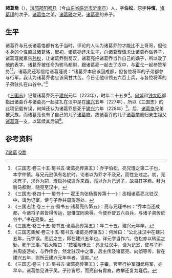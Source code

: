 '''諸葛喬'''（{{bd|204年||228年|catIdx=Z}}），[[琅邪郡|琅邪郡]][[阳都县|阳都县]]（今[[山东省|山东省]][[临沂市|临沂市]][[沂南县|沂南县]]）人，字'''伯松'''，原字'''仲慎'''，[[诸葛瑾|诸葛瑾]]的次子，[[诸葛恪|诸葛恪]]之弟，[[诸葛融|诸葛融]]之兄，[[诸葛亮|诸葛亮]]的养子。

==生平==
诸葛乔与兄长诸葛恪都有名于当时，评论的人认为诸葛乔的才能比不上哥哥，但他本身的个性超过诸葛恪，起初，诸葛亮还未生子，向诸葛瑾请求让诸葛乔做养子，诸葛瑾就禀告[[孙权|孙权]]，让诸葛乔到蜀汉，诸葛亮把诸葛乔当作自己的嫡子，所以改了他的表字。诸葛乔被任命为驸马都尉，跟诸葛亮一起去了汉中，与[[霍弋|霍弋]]一起参赞军务<ref>《三国志·卷三十五·蜀书五·诸葛亮传第五》：乔字伯松，亮兄瑾之第二子也，本字仲慎。与兄元逊俱有名於时，论者以为乔才不及兄，而性业过之。初，亮未有子，求乔为嗣，瑾启孙权遣乔来西，亮以乔为己適子，故易其字焉。拜为驸马都尉，随亮至汉中。</ref><ref>《三国志·卷四十一·蜀书十一·霍王向张杨费传第十一》：丞相诸葛亮北驻汉中，请为记室，使与子乔共周旋游处。</ref>。诸葛亮还写信给诸葛瑾说：“诸葛乔本应该回成都，但各位将军的子弟都参与行军，我认为诸葛乔也应该同甘共苦。今日让他带领五六百士兵，与各位将军的子弟驻扎在山谷中。”<ref>《三国志注·卷三十五·蜀书五·诸葛亮传第五》：亮与兄瑾书曰：“乔本当还成都，今诸将子弟皆得传运，思惟宜同荣辱。今使乔督五六百兵，与诸子弟传於谷中。”书在亮集。</ref>

《[[三国志|三国志]]》记载诸葛乔死于[[建兴_(蜀汉)|建兴]]元年（223年），时年二十五岁<ref>《三国志·卷三十五·蜀书五·诸葛亮传第五》：年二十五，建兴元年卒。</ref>。[[何焯|何焯]]和[[钱大昭|钱大昭]]都指出诸葛乔与诸葛亮一起驻扎在汉中是在[[建兴_(蜀汉)|建兴]]五年（227年），所以《三国志》的此项记载有误，何焯还认为诸葛乔是死于[[建兴_(蜀汉)|建兴]]六年（228年）<ref>《三国志集解·卷三十五·蜀书五·诸葛亮传第五》：何焯曰：“公北驻汉中在建兴五年，元字误。思远之生，即在建兴五年也。详元字当作六。伯松亦以转运之勤，死于王事。”钱大昭曰：“按霍峻传云：亮北驻汉中，请为记室，使与子乔共周旋游处，与乔传合。然北驻汉中之事，后主传及诸葛亮、向朗等传，皆在建兴五年，则所云建兴元年卒者，误矣。”</ref>。后，[[诸葛恪|诸葛恪]]兄弟被灭族，而诸葛亮也有了自己的儿子[[诸葛瞻|诸葛瞻]]，故诸葛乔的儿子[[诸葛攀|诸葛攀]]重归亲生祖父[[诸葛瑾|诸葛瑾]]一支，以延续其后嗣<ref>《三国志·卷三十五·蜀书五·诸葛亮传第五》：子攀，官至行护军翊武将军，亦早卒。诸葛恪见诛于吴，子孙皆尽，而亮自有胄裔，故攀还复为瑾后。</ref>。

==参考资料==
{{reflist}}

[[Category:蜀漢軍事人物|Z諸葛]]
[[Category:琅邪诸葛氏|Q喬]]